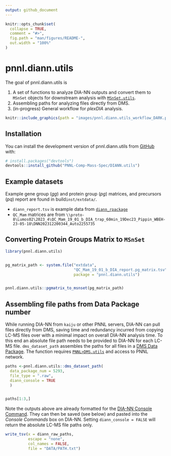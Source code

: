 ```yaml
---
output: github_document
---
```


<!-- README.md is generated from README.Rmd. Please edit that file -->

```r
knitr::opts_chunk$set(
  collapse = TRUE,
  comment = "#>",
  fig.path = "man/figures/README-",
  out.width = "100%"
)
```

# pnnl.diann.utils

<!-- badges: start -->
<!-- badges: end -->

The goal of pnnl.diann.utils is 

  1. A set of functions to analyze DIA-NN outputs and convert them to `MSnSet` objects for downstream analysis with [`MSnSet.utils`](https://github.com/PNNL-Comp-Mass-Spec/MSnSet.utils).
  2. Assembling paths for analyzing files directly from DMS.
  3. (in-progress) General workflow for *plexDIA* analysis. 
  
```r
knitr::include_graphics(path = "images/pnnl.diann.utils_workflow_DARK.png")
```

## Installation

You can install the development version of pnnl.diann.utils from [GitHub](https://github.com/) with:

``` r
# install.packages("devtools")
devtools::install_github("PNNL-Comp-Mass-Spec/DIANN.utils")
```

## Example datasets

Example gene group (*gg*) and protein group (*pg*) matrices, and precursors (*pq*) report are found in build`inst/extdata/`. 

  - `diann_report.tsv` is example data from [`diann_rpackage`](https://github.com/vdemichev/diann-rpackage)
  - `QC_Mam` matrices are from `\\proto-8\Lumos02\2023_4\QC_Mam_19_01_b_DIA_trap_60min_19Dec23_Pippin_WBEH-23-05-18\DNN202312200344_Auto2255735`



## Converting Protein Groups Matrix to `MSnSet`


```r
library(pnnl.diann.utils)


pg_matrix_path <- system.file("extdata",
                              "QC_Mam_19_01_b_DIA_report.pg_matrix.tsv",
                              package = "pnnl.diann.utils")


pnnl.diann.utils::pgmatrix_to_msnset(pg_matrix_path)
```
## Assembling file paths from Data Package number

While running DIA-NN from `kaiju` or other PNNL servers, DIA-NN can pull files directly from DMS, saving time and redundancy incurred from copying LC-MS files over with a minimal impact on overall DIA-NN analysis time. To this end an absolute file path needs to be provided to DIA-NN for each LC-MS file. `dms_dataset_path` assembles the paths for all files in a [DMS Data Package](https://prismwiki.pnl.gov/wiki/Data_Package). The function requires [`PNNL>DMS.utils`](https://github.com/PNNL-Comp-Mass-Spec/PNNL.DMS.utils) and access to PNNL network. 

```r
paths <-pnnl.diann.utils::dms_dataset_path(
  data_package_num = 5293,
  file_type = ".raw",
  diann_console = TRUE
  )


paths[1:3,]


```

Note the outputs above are already formatted for the  [DIA-NN Console Command](https://github.com/vdemichev/DiaNN?tab=readme-ov-file#command-line-reference). They can then be saved (see below) and pasted into the *Console Commands* box on DIA-NN. Setting `diann_console = FALSE` will return the absolute LC-MS file paths only. 

```r

write_tsv(x = diann_raw_paths,
          escape = "none",
          col_names = FALSE, 
          file = "DATA/PATH.txt")

```

